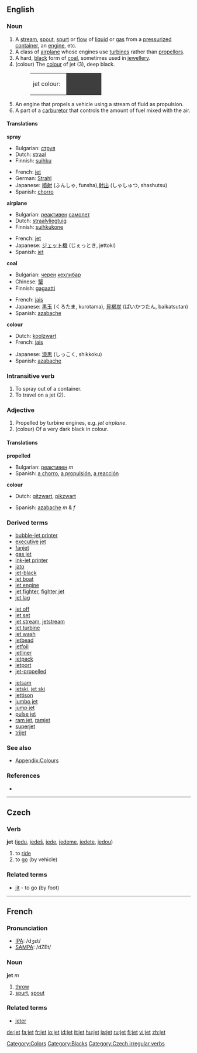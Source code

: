 ==English==




===Noun===
{{en-noun}}

# A [[stream]], [[spout]], [[spurt]] or [[flow]] of [[liquid]] or [[gas]] from a [[pressurize]]d [[container]], an [[engine]], etc.
# A class of [[airplane]] whose engines use [[turbine]]s rather than [[propellor]]s. 
# A hard, [[black]] form of [[coal]], sometimes used in [[jewellery]].
# (colour) The [[colour]] of jet (3), deep black.
#:<table><tr><td>jet colour: &nbsp;</td><td bgcolor="#3E3E3E" width="80">&nbsp; </td></tr></table>
# An engine that propels a vehicle using a stream of fluid as propulsion. 
# A part of a [[carburetor]] that controls the amount of fuel mixed with the air.

====Translations====
'''spray'''
{{top}}
*Bulgarian: [[струя]] {{f}}
*Dutch: [[straal]] {{f}}
*Finnish: [[suihku]]
{{mid}}
*French: [[jet]] {{m}}
*German: [[Strahl]] {{m}}
*Japanese: [[噴射]] (ふんしゃ, funsha),[[射出]] (しゃしゅつ, shashutsu)
*Spanish: [[chorro]] {{m}}
{{bottom}}

'''airplane'''
{{top}}
*Bulgarian: [[реактивен]] [[самолет]] {{m}}
*Dutch: [[straalvliegtuig]] {{n}}
*Finnish: [[suihkukone]] 
{{mid}}
*French: [[jet]] {{m}}
*Japanese: [[ジェット機]] (じぇっとき, jettoki)
*Spanish: [[jet]] {{m}}
{{bottom}}

'''coal'''
{{top}}
*Bulgarian: [[черен]] [[кехлибар]] {{m}}
*Chinese: [[瑿]]
*Finnish: [[gagaatti]]
{{mid}}
*French: [[jais]]
*Japanese: [[黒玉]] (くろたま, kurotama), [[貝褐炭]] (ばいかつたん, baikatsutan)
*Spanish: [[azabache]] {{m}}
{{bottom}}

'''colour'''
{{top}}
*Dutch: [[koolzwart]] {{n}}
*French: [[jais]]
{{mid}}
*Japanese: [[漆黒]] (しっこく, shikkoku)
*Spanish: [[azabache]] {{m}}
{{bottom}}

===Intransitive verb===
{{en-verb|jet|t|ing}}

# To spray out of a container.
# To travel on a jet (2).

===Adjective===
{{en-adj-notcomp}}

# Propelled by turbine engines, e.g. ''jet airplane''.
# (colour) Of a very dark black in colour.

====Translations====
'''propelled'''
{{top}}
*Bulgarian: [[реактивен]] ''m''
*Spanish: [[a chorro]], [[a propulsión]], [[a reacción]]
{{mid}}
{{bottom}}

'''colour'''
{{top}}
*Dutch: [[gitzwart]], [[pikzwart]]
{{mid}}
*Spanish: [[azabache]] ''m'' & ''f''
{{bottom}}

===Derived terms===
{{top3}}
*[[bubble-jet printer]]
*[[executive jet]]
*[[fanjet]]
*[[gas jet]]
*[[ink-jet printer]]
*[[jato]]
*[[jet-black]]
*[[jet boat]]
*[[jet engine]]
*[[jet fighter]], [[fighter jet]]
*[[jet lag]]
{{mid3}}
*[[jet off]]
*[[jet set]]
*[[jet stream]], [[jetstream]]
*[[jet turbine]]
*[[jet wash]]
*[[jetbead]]
*[[jetfoil]]
*[[jetliner]]
*[[jetpack]]
*[[jetport]]
*[[jet-propelled]]
{{mid3}}
*[[jetsam]]
*[[jetski, jet ski]]
*[[jettison]]
*[[jumbo jet]]
*[[jump jet]]
*[[pulse jet]]
*[[ram jet]], [[ramjet]]
*[[superjet]]
*[[trijet]]
{{bottom}}

===See also===
*[[Wiktionary_Appendix:Colours|Appendix:Colours]]

===References===
*{{R:1913}}

[[Category:Colors]]
[[Category:Blacks]]

----

==Czech==
===Verb===
'''jet''' ([[jedu]], [[jedeš]], [[jede]], [[jedeme]], [[jedete]], [[jedou]])

#to [[ride]]
#to [[go]] (by vehicle)

===Related terms===
* [[jít]] - to go (by foot)

[[Category:Czech irregular verbs]]

----

==French==

===Pronunciation===
*[[w:IPA|IPA]]: /dʒɛt/
*[[w:SAMPA|SAMPA]]: /dZEt/

===Noun===
'''jet''' ''m''

# [[throw]]
# [[spurt]], [[spout]]

===Related terms===
*[[jeter]]

[[de:jet]]
[[fa:jet]]
[[fr:jet]]
[[io:jet]]
[[id:jet]]
[[it:jet]]
[[hu:jet]]
[[ja:jet]]
[[ru:jet]]
[[fi:jet]]
[[vi:jet]]
[[zh:jet]]